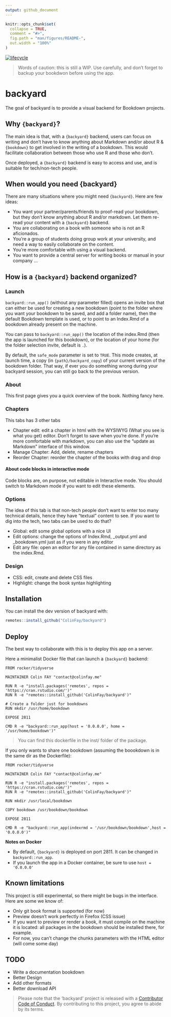 ```yaml
---
output: github_document
---
```


<!-- README.md is generated from README.Rmd. Please edit that file -->

```r
knitr::opts_chunk$set(
  collapse = TRUE,
  comment = "#>",
  fig.path = "man/figures/README-",
  out.width = "100%"
)
```

[![lifecycle](https://img.shields.io/badge/lifecycle-experimental-orange.svg)](https://www.tidyverse.org/lifecycle/#experimental)


> Words of caution: this is still a WIP. Use carefully, and don’t forget to backup your bookdwon before using the app. 

# backyard

The goal of backyard is to provide a visual backend for Bookdown projects.

## Why `{backyard}`?

The main idea is that, with a `{backyard}` backend, users can focus on writing and don't have to know anything about Markdown and/or about R & `{bookdown}` to get involved in the writing of a bookdown. This would facilitate collaboration between those who use R and those who don't. 

Once deployed, a `{backyard}` backend is easy to access and use, and is suitable for tech/non-tech people.

## When would you need {backyard}

There are many situations where you might need `{backyard}`. Here are few ideas: 

+ You want your partner/parents/friends to proof-read your bookdown, but they don't know anything about R and/or markdown. Let them re-read your content with a `{backyard}` backend.
+ You are collaborating on a book with someone who is not an R aficionados. 
+ You're a group of students doing group work at your university, and need a way to easily collaborate on the content. 
+ You're more comfortable with using a visual backend.
+ You want to provide a central server for writing books or manual in your company
...

## How is a `{backyard}` backend organized? 

### Launch

`backyard::run_app()` (without any parameter filled) opens an invite box that can either be used for creating a new bookdown (point to the folder where you want your bookdown to be saved, and add a folder name), then the default Bookdown template is used, or to point to an Index.Rmd of a bookdown already present on the machine. 

You can pass to `backyard::run_app()` the location of the index.Rmd (then the app is launched for this bookdown), or the location of your home (for the folder selection invite, default is `.`). 

By default, the `safe_mode` parameter is set to `TRUE`. This mode creates, at launch time, a copy (in `{path}/backyard_copy`) of your current version of the bookdown folder. That way, if ever you do something wrong during your backyard session, you can still go back to the previous version.

### About

This first page gives you a quick overview of the book. Nothing fancy here. 

### Chapters

This tabs has 3 other tabs

+ Chapter edit: edit a chapter in html with the WYSIWYG (What you see is what you get) editor. Don't forget to save when you're done. If you're more comfortable with markdown, you can also use the "update as Markdown" interface of this window.
+ Manage Chapter: Add, delete, rename chapters
+ Reorder Chapter: reorder the chapter of the books with drag and drop

#### About code blocks in interactive mode

Code blocks are, on purpose, not editable in Interactive mode. You should switch to Markdown mode if you want to edit these elements. 

### Options

The idea of this tab is that non-tech people don't want to enter too many technical details, hence they have "textual" content to see. If you want to dig into the tech, two tabs can be used to do that? 

+ Global: edit some global options with a nice UI
+ Edit options: change the options of Index.Rmd, _output.yml and _bookdown.yml just as if you were in any editor
+ Edit any file: open an editor for any file contained in same directory as the index.Rmd. 

### Design 

+ CSS: edit, create and delete CSS files
+ Highlight: change the book syntax highlighting

## Installation

You can install the dev version of backyard with:

``` r
remotes::install_github("ColinFay/backyard")
```

## Deploy

The best way to collaborate with this is to deploy this app on a server. 

Here a minimalist Docker file that can launch a `{backyard}` backend:

```
FROM rocker/tidyverse

MAINTAINER Colin FAY "contact@colinfay.me"

RUN R -e "install.packages('remotes', repos = 'https://cran.rstudio.com/')"
RUN R -e "remotes::install_github('ColinFay/backyard')"

# Create a folder just for bookdowns
RUN mkdir /usr/home/bookdown

EXPOSE 2811

CMD R -e "backyard::run_app(host = '0.0.0.0', home = '/usr/home/bookdown')"

```

> You can find this dockerfile in the inst/ folder of the package.

If you only wants to share one bookdown (assuming the boookdown is in the same dir as the Dockerfile):

```
FROM rocker/tidyverse

MAINTAINER Colin FAY "contact@colinfay.me"

RUN R -e "install.packages('remotes', repos = 'https://cran.rstudio.com/')"
RUN R -e "remotes::install_github('ColinFay/backyard')"

RUN mkdir /usr/local/bookdown

COPY bookdown /usr/bookdown/bookdown

EXPOSE 2811

CMD R -e "backyard::run_app(indexrmd = '/usr/bookdown/bookdown',host = '0.0.0.0')"

```

__Notes on Docker__ 

+ By default, `{backyard}` is deployed on port 2811. It can be changed in `backyard::run_app`.
+ If you launch the app in a Docker container, be sure to use `host = '0.0.0.0'`


## Known limitations

This project is still experimental, so there might be bugs in the interface. Here are some we know of:

+ Only git book format is supported (for now)
+ Preview doesn't work perfectly in Firefox (CSS issue)
+ If you want to preview or render a book, it must compile on the machine it is located: all packages in the bookdown should be installed there, for example. 
+ For now, you can't change the chunks parameters with the HTML editor (will come some day)

## TODO

+ Write a documentation bookdown
+ Better Design
+ Add other formats
+ Better download API


> Please note that the 'backyard' project is released with a [Contributor Code of Conduct](CODE_OF_CONDUCT.md). By contributing to this project, you agree to abide by its terms.

